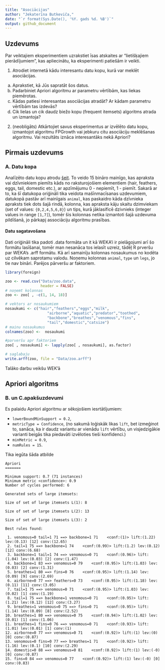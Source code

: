 ```yaml
---
title: "Asociācijas"
author: "Jekaterīna Butkeviča,"
date: "`r format(Sys.Date(), '%Y. gads %d. %B')`"
output: github_document
---
```


## Uzdevums

Par veiktajiem eksperimentiem uzrakstiet īsas atskaites ar "lietišķajiem pierādījumiem", kas apliecinātu, ka eksperimenti patiešām ir veikti. 

1) Atrodiet internetā kādu interesantu datu kopu, kurā var meklēt asociācijas.  
  a) Aprakstiet, kā Jūs sapratāt šos datus. 
  b) Padarbiniet Apriori algoritmu ar parametru vērtībām, kas liekas piemērotas. 
  c) Kādas patiesi interesantas asociācijas atradāt? Ar kādam parametru vērtībām tas izdevās? 
  d) Cik lielas un cik daudz biežo kopu (frequent itemsets) algoritms atrada un izmantoja? 


2) (neobligāts) Atkārtojiet savus eksperimentus ar izvēlēto datu kopu, izmantojot algoritmu FPGrowth vai jebkuru citu asociāciju meklēšanas algoritmu. Vai rezultāts iznāca interesantāks nekā Apriori?


## Pirmais uzdevums

### A. Datu kopa

Analīzēto datu kopu atrodu [šeit](https://archive.ics.uci.edu/dataset/111/zoo). To veido 15 bināro mainīgo, kas apraksta vai dzīvniekiem piemīts kāds no raksturojošiem elementiem (hair, feathers, eggs, tail, domestic etc.), ar apzīmējumu 0 - nepiemīt, 1 - piemīt. Sakarā ar to, ka šī datukopa oriģināli tika veidota mašīnmacīsanas uzdevumiem, datukopā pastāv arī mainīgais `animal`, kas paskaidro kāda dzīvnieka apraksts tiek dots šajā rindā, kolonna, kas apraksta kāju skaitu dzimviekam (set of values: `{0,2,4,5,6,8}`) un tips, kurā jāklasificē dzivnieks (integer values in range `[1,7]`), tomēr šis kolonnas netika izmantoti šajā uzdevuma pildīšanā, jo pārkapj associāciju algoritmu prasības.


#### Datu sagatavošana 

Dati oriģināli tika padoti .data formāta un it kā WEKA'i ir pielāgojumi arī šo formātu lasīšanai, tomēr man nesanāca tos ielasīt uzreiz, tādēļ R prveršu par WEKA's .arff formātu. Kā arī samainīju kolonnas nosaukumus no kodēta uz cilvēkam saprotamu valodu. Noņemu kolonnas `animal`, `type` un `legs`, jo tie nav bināri. Parējos pārveršu ar faktoriem.

```r
library(foreign)

```

```r
zoo <- read.csv("Data/zoo.data", 
                header = FALSE)
# noņemt kolonnas
zoo <- zoo[ , -c(1, 14, 18)]

# vektors ar nosaukumiem
nosaukumi <- c("hair","feathers","eggs","milk",
                   "airborne","aquatic","predator","toothed",
                   "backbone","breathes","venomous","fins",
                   "tail","domestic","catsize")
# mainu nosaukumus
colnames(zoo) <-  nosaukumi

#parveršu apr faktoriem
zoo[ , nosaukumi] <- lapply(zoo[ , nosaukumi], as.factor)

# saglabaju
write.arff(zoo, file = "Data/zoo.arff")
```

Talāko darbu veikšu WEK'ā

## Apriori algoritms
### B. un C.apakšuzdevumi 

Es palaidu Apriori algoritmu ar sēkojošiem iesrtātījumiem:

* `lowerBoundMinSupport = 0.2`,
* `metricType = Confidence`, (no sakumā loģiskāk likas `lift`, bet izmeģinot to, sanāca, ka ir daudz variantu ar vienādu `lift` vērtību, un visjedzigākie varianti beigās tika piedavāti izvēloties tieši konfidenci.)
* `minMetric = 0.9`,
* `numRules = 15`.
  
Tika iegūta šāda atbilde

```
Apriori
=======

Minimum support: 0.7 (71 instances)
Minimum metric <confidence>: 0.9
Number of cycles performed: 6

Generated sets of large itemsets:

Size of set of large itemsets L(1): 8

Size of set of large itemsets L(2): 13

Size of set of large itemsets L(3): 2

Best rules found:

 1. venomous=0 tail=1 71 ==> backbone=1 71    <conf:(1)> lift:(1.22) lev:(0.13) [12] conv:(12.65)
 2. tail=1 75 ==> backbone=1 74    <conf:(0.99)> lift:(1.2) lev:(0.12) [12] conv:(6.68)
 3. backbone=1 tail=1 74 ==> venomous=0 71    <conf:(0.96)> lift:(1.04) lev:(0.03) [2] conv:(1.47)
 4. backbone=1 83 ==> venomous=0 79    <conf:(0.95)> lift:(1.03) lev:(0.03) [2] conv:(1.31)
 5. breathes=1 80 ==> fins=0 76    <conf:(0.95)> lift:(1.14) lev:(0.09) [9] conv:(2.69)
 6. airborne=0 77 ==> feathers=0 73    <conf:(0.95)> lift:(1.18) lev:(0.11) [11] conv:(3.05)
 7. tail=1 75 ==> venomous=0 71    <conf:(0.95)> lift:(1.03) lev:(0.02) [1] conv:(1.19)
 8. tail=1 75 ==> backbone=1 venomous=0 71    <conf:(0.95)> lift:(1.21) lev:(0.12) [12] conv:(3.27)
 9. breathes=1 venomous=0 75 ==> fins=0 71    <conf:(0.95)> lift:(1.14) lev:(0.09) [8] conv:(2.52)
10. breathes=1 80 ==> venomous=0 75    <conf:(0.94)> lift:(1.02) lev:(0.01) [1] conv:(1.06)
11. breathes=1 fins=0 76 ==> venomous=0 71    <conf:(0.93)> lift:(1.01) lev:(0.01) [1] conv:(1)
12. airborne=0 77 ==> venomous=0 71    <conf:(0.92)> lift:(1) lev:(0) [0] conv:(0.87)
13. venomous=0 fins=0 77 ==> breathes=1 71    <conf:(0.92)> lift:(1.16) lev:(0.1) [10] conv:(2.29)
14. domestic=0 88 ==> venomous=0 81    <conf:(0.92)> lift:(1) lev:(-0) [0] conv:(0.87)
15. fins=0 84 ==> venomous=0 77    <conf:(0.92)> lift:(1) lev:(-0) [0] conv:(0.83)

```



































